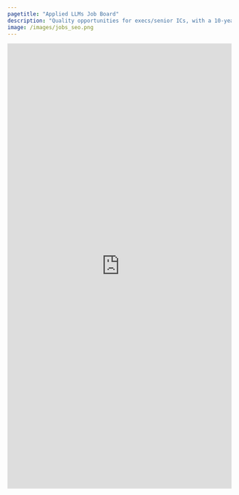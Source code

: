 ```yaml
---
pagetitle: "Applied LLMs Job Board"
description: "Quality opportunities for execs/senior ICs, with a 10-year post-termination expiration period, vetted by the team."
image: /images/jobs_seo.png
---
```


::: {.column-screen}
<iframe src="https://jobs.applied-llms.org/" width="100%" height="1000px" frameborder="0" allowfullscreen></iframe>
:::